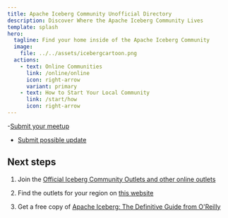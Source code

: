 ```yaml
---
title: Apache Iceberg Community Unofficial Directory
description: Discover Where the Apache Iceberg Community Lives
template: splash
hero:
  tagline: Find your home inside of the Apache Iceberg Community
  image:
    file: ../../assets/icebergcartoon.png
  actions:
    - text: Online Communities
      link: /online/online
      icon: right-arrow
      variant: primary
    - text: How to Start Your Local Community
      link: /start/how
      icon: right-arrow
---
```


-[Submit your meetup](https://airtable.com/appjJ1DnEMvRV173g/pagH1oVMGTgzuwGTg/form)
- [Submit possible update](https://airtable.com/appjJ1DnEMvRV173g/pagqESey2e5R7pV1z/form)

## Next steps

1. Join the [Official Iceberg Community Outlets and other online outlets](/online/online)

2. Find the outlets for your region on [this website](/na/washington)

3. Get a free copy of [Apache Iceberg: The Definitive Guide from O'Reilly](https://bit.ly/am-iceberg-book)

